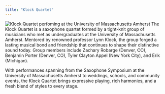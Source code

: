 ```yaml
---
title: "Klock Quartet"
---
```


![Klock Quartet perfoming at the University of Massachusetts Amherst](images/QuartetPhoto.png)
The Klock Quartet is a saxophone quartet formed by a tight-knit group of musicians who met as undergraduates at the University of Massachusetts Amherst. Mentored by renowned professor Lynn Klock, the group forged a lasting musical bond and friendship that continues to shape their distinctive sound today. Group members include Zachary Robarge (Denver, CO), Benjamin Porter (Denver, CO), Tyler Clayton Appel (New York City), and Erik (Michigan). 

With performances spanning from the Saxophone Symposium at the University of Massachusetts Amherst to weddings, schools, and community events, the Klock Quartet brings expressive playing, rich harmonies, and a fresh blend of styles to every stage.
